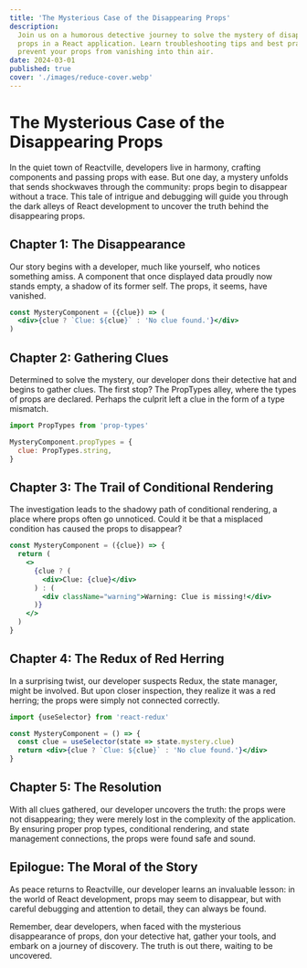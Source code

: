 ```yaml
---
title: 'The Mysterious Case of the Disappearing Props'
description:
  Join us on a humorous detective journey to solve the mystery of disappearing
  props in a React application. Learn troubleshooting tips and best practices to
  prevent your props from vanishing into thin air.
date: 2024-03-01
published: true
cover: './images/reduce-cover.webp'
---
```


# The Mysterious Case of the Disappearing Props

In the quiet town of Reactville, developers live in harmony, crafting components
and passing props with ease. But one day, a mystery unfolds that sends
shockwaves through the community: props begin to disappear without a trace. This
tale of intrigue and debugging will guide you through the dark alleys of React
development to uncover the truth behind the disappearing props.

## Chapter 1: The Disappearance

Our story begins with a developer, much like yourself, who notices something
amiss. A component that once displayed data proudly now stands empty, a shadow
of its former self. The props, it seems, have vanished.

```jsx
const MysteryComponent = ({clue}) => (
  <div>{clue ? `Clue: ${clue}` : 'No clue found.'}</div>
)
```

## Chapter 2: Gathering Clues

Determined to solve the mystery, our developer dons their detective hat and
begins to gather clues. The first stop? The PropTypes alley, where the types of
props are declared. Perhaps the culprit left a clue in the form of a type
mismatch.

```jsx
import PropTypes from 'prop-types'

MysteryComponent.propTypes = {
  clue: PropTypes.string,
}
```

## Chapter 3: The Trail of Conditional Rendering

The investigation leads to the shadowy path of conditional rendering, a place
where props often go unnoticed. Could it be that a misplaced condition has
caused the props to disappear?

```jsx
const MysteryComponent = ({clue}) => {
  return (
    <>
      {clue ? (
        <div>Clue: {clue}</div>
      ) : (
        <div className="warning">Warning: Clue is missing!</div>
      )}
    </>
  )
}
```

## Chapter 4: The Redux of Red Herring

In a surprising twist, our developer suspects Redux, the state manager, might be
involved. But upon closer inspection, they realize it was a red herring; the
props were simply not connected correctly.

```jsx
import {useSelector} from 'react-redux'

const MysteryComponent = () => {
  const clue = useSelector(state => state.mystery.clue)
  return <div>{clue ? `Clue: ${clue}` : 'No clue found.'}</div>
}
```

## Chapter 5: The Resolution

With all clues gathered, our developer uncovers the truth: the props were not
disappearing; they were merely lost in the complexity of the application. By
ensuring proper prop types, conditional rendering, and state management
connections, the props were found safe and sound.

## Epilogue: The Moral of the Story

As peace returns to Reactville, our developer learns an invaluable lesson: in
the world of React development, props may seem to disappear, but with careful
debugging and attention to detail, they can always be found.

Remember, dear developers, when faced with the mysterious disappearance of
props, don your detective hat, gather your tools, and embark on a journey of
discovery. The truth is out there, waiting to be uncovered.
